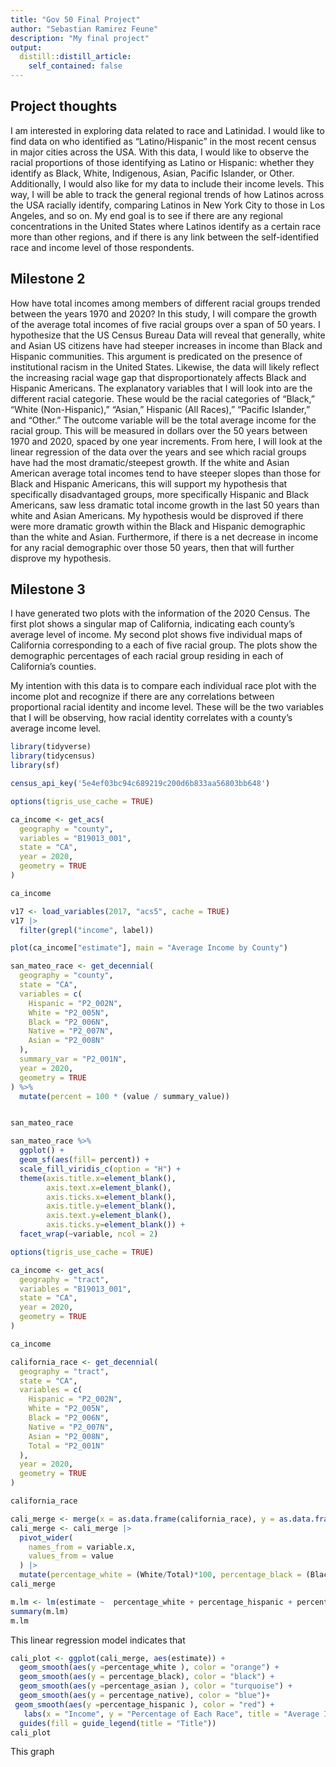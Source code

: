 ```yaml
---
title: "Gov 50 Final Project"
author: "Sebastian Ramirez Feune"
description: "My final project"
output:
  distill::distill_article:
    self_contained: false
---
```



## Project thoughts

I am interested in exploring data related to race and Latinidad. I would like to find data on who identified as "Latino/Hispanic" in the most recent census in major cities across the USA. With this data, I would like to observe the racial proportions of those identifying as Latino or Hispanic: whether they identify as Black, White, Indigenous, Asian, Pacific Islander, or Other. Additionally, I would also like for my data to include their income levels. This way, I will be able to track the general regional trends of how Latinos across the USA racially identify, comparing Latinos in New York City to those in Los Angeles, and so on. My end goal is to see if there are any regional concentrations in the United States where Latinos identify as a certain race more than other regions, and if there is any link between the self-identified race and income level of those respondents. 

## Milestone 2
How have total incomes among members of different racial groups trended between the years 1970 and 2020? In this study, I will compare the growth of the average total incomes of five racial groups over a span of 50 years. I hypothesize that the US Census Bureau Data will reveal that generally, white and Asian US citizens have had steeper increases in income than Black and Hispanic communities. This argument is predicated on the presence of institutional racism in the United States. Likewise, the data will likely reflect the increasing racial wage gap that disproportionately affects Black and Hispanic Americans. The explanatory variables that I will look into are the different racial categorie. These would be the racial categories of “Black,” “White (Non-Hispanic),” “Asian,” Hispanic (All Races),” “Pacific Islander,” and “Other.” The outcome variable will be the total average income for the racial group. This will be measured in dollars over the 50 years between 1970 and 2020, spaced by one year increments. From here, I will look at the linear regression of the data over the years and see which racial groups have had the most dramatic/steepest growth. If the white and Asian American average total incomes tend to have steeper slopes than those for Black and Hispanic Americans, this will support my hypothesis that specifically disadvantaged groups, more specifically Hispanic and Black Americans, saw less dramatic total income growth in the last 50 years than white and Asian Americans. My hypothesis would be disproved if there were more dramatic growth within the Black and Hispanic demographic than the white and Asian. Furthermore, if there is a net decrease in income for any racial demographic over those 50 years, then that will further disprove my hypothesis. 


## Milestone 3

I have generated two plots with the information of the 2020 Census. The first plot shows a singular map of California, indicating each county's average level of income. My second plot shows five individual maps of California corresponding to a each of five racial group. The plots show the demographic percentages of each racial group residing in each of California's counties. 

My intention with this data is to compare each individual race plot with the income plot and recognize if there are any correlations between proportional racial identity and income level. These will be the two variables that I will be observing, how racial identity correlates with a county's average income level.

```r

library(tidyverse)
library(tidycensus)
library(sf)

census_api_key('5e4ef03bc94c689219c200d6b833aa56803bb648')
```

```r
options(tigris_use_cache = TRUE)

ca_income <- get_acs(
  geography = "county", 
  variables = "B19013_001",
  state = "CA", 
  year = 2020,
  geometry = TRUE
)

ca_income

```
```r
v17 <- load_variables(2017, "acs5", cache = TRUE)
v17 |>
  filter(grepl("income", label))
```


```r
plot(ca_income["estimate"], main = "Average Income by County")
```


```r
san_mateo_race <- get_decennial(
  geography = "county", 
  state = "CA", 
  variables = c(
    Hispanic = "P2_002N",
    White = "P2_005N",
    Black = "P2_006N",
    Native = "P2_007N",
    Asian = "P2_008N"
  ),
  summary_var = "P2_001N",
  year = 2020,
  geometry = TRUE
) %>%
  mutate(percent = 100 * (value / summary_value))


san_mateo_race
```


```r
san_mateo_race %>%
  ggplot() +  
  geom_sf(aes(fill= percent)) +  
  scale_fill_viridis_c(option = "H") +  
  theme(axis.title.x=element_blank(),
        axis.text.x=element_blank(),
        axis.ticks.x=element_blank(), 
        axis.title.y=element_blank(),
        axis.text.y=element_blank(),
        axis.ticks.y=element_blank()) +
  facet_wrap(~variable, ncol = 2)
```

```r
options(tigris_use_cache = TRUE)

ca_income <- get_acs(
  geography = "tract", 
  variables = "B19013_001",
  state = "CA", 
  year = 2020,
  geometry = TRUE
)

ca_income

california_race <- get_decennial(
  geography = "tract", 
  state = "CA", 
  variables = c(
    Hispanic = "P2_002N",
    White = "P2_005N",
    Black = "P2_006N",
    Native = "P2_007N",
    Asian = "P2_008N",
    Total = "P2_001N"
  ),
  year = 2020,
  geometry = TRUE
)

california_race
```




```r
cali_merge <- merge(x = as.data.frame(california_race), y = as.data.frame(ca_income), by.x = "GEOID", by.y = "GEOID")
cali_merge <- cali_merge |>
  pivot_wider(
    names_from = variable.x, 
    values_from = value
  ) |>
  mutate(percentage_white = (White/Total)*100, percentage_black = (Black/Total)*100, percentage_hispanic = (Hispanic/Total)*100, percentage_asian = (Asian/Total)*100, percentage_native = (Native/Total)*100)
cali_merge
```



```r
m.lm <- lm(estimate ~  percentage_white + percentage_hispanic + percentage_black + percentage_asian, data = cali_merge)
summary(m.lm)
m.lm

```

This linear regression model indicates that 


```r
cali_plot <- ggplot(cali_merge, aes(estimate)) + 
  geom_smooth(aes(y =percentage_white ), color = "orange") + 
  geom_smooth(aes(y = percentage_black), color = "black") + 
  geom_smooth(aes(y =percentage_asian ), color = "turquoise") + 
  geom_smooth(aes(y = percentage_native), color = "blue")+
 geom_smooth(aes(y =percentage_hispanic ), color = "red") +
   labs(x = "Income", y = "Percentage of Each Race", title = "Average Income per Population Percentage Based on Race") + 
  guides(fill = guide_legend(title = "Title"))
cali_plot
```


This graph 
